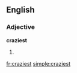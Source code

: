 ==English==

===Adjective===
'''craziest'''

# {{superlative of|[[crazy]]}}

[[fr:craziest]]
[[simple:craziest]]